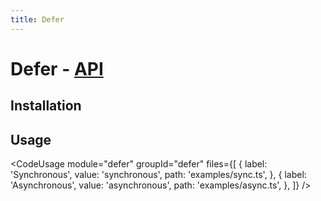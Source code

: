 ```yaml
---
title: Defer
---
```



# Defer - [API](/api/defer)

<PackageDescription name="defer" />

## Installation

<InstallSection name="defer" />

## Usage

<CodeUsage
  module="defer"
  groupId="defer"
  files={[
    {
      label: 'Synchronous',
      value: 'synchronous',
      path: 'examples/sync.ts',
    },
    {
      label: 'Asynchronous',
      value: 'asynchronous',
      path: 'examples/async.ts',
    },
  ]}
/>
